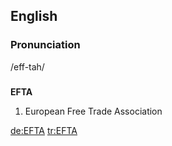==English==

===Pronunciation===
/eff-tah/

==={{acronym}}===
'''EFTA'''

# European Free Trade Association

[[de:EFTA]]
[[tr:EFTA]]